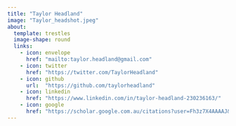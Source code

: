 ```yaml
---
title: "Taylor Headland"
image: "Taylor_headshot.jpeg"
about: 
  template: trestles
  image-shape: round
  links: 
    - icon: envelope
      href: "mailto:taylor.headland@gmail.com"
    - icon: twitter
      href: "https://twitter.com/TaylorHeadland"
    - icon: github
      url:  "https://github.com/taylorheadland"
    - icon: linkedin
      href: "https://www.linkedin.com/in/taylor-headland-230236163/"
    - icon: google
      href: "https://scholar.google.com.au/citations?user=Fh3z7X4AAAAJ&hl=en"
---
```

